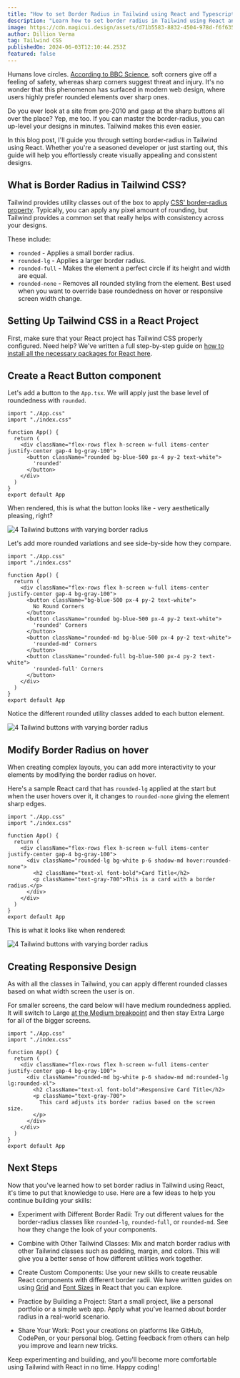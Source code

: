 ```yaml
---
title: "How to set Border Radius in Tailwind using React and Typescript"
description: "Learn how to set border radius in Tailwind using React and Typescript with this comprehensive guide."
image: https://cdn.magicui.design/assets/d71b5583-8832-4504-978d-f6f635d23d73.png
author: Dillion Verma
tag: Tailwind CSS
publishedOn: 2024-06-03T12:10:44.253Z
featured: false
---
```


Humans love circles. [According to BBC Science](https://www.sciencefocus.com/science/why-do-we-find-circles-so-beautiful), soft corners give off a feeling of safety, whereas sharp corners suggest threat and injury. It's no wonder that this phenomenon has surfaced in modern web design, where users highly prefer rounded elements over sharp ones.

Do you ever look at a site from pre-2010 and gasp at the sharp buttons all over the place? Yep, me too. If you can master the border-radius, you can up-level your designs in minutes. Tailwind makes this even easier.

In this blog post, I'll guide you through setting border-radius in Tailwind using React. Whether you're a seasoned developer or just starting out, this guide will help you effortlessly create visually appealing and consistent designs.

## What is Border Radius in Tailwind CSS?

Tailwind provides utility classes out of the box to apply [CSS' border-radius property](https://developer.mozilla.org/en-US/docs/Web/CSS/border-radius). Typically, you can apply any pixel amount of rounding, but Tailwind provides a common set that really helps with consistency across your designs.

These include:

- `rounded` - Applies a small border radius.
- `rounded-lg` - Applies a larger border radius.
- `rounded-full` - Makes the element a perfect circle if its height and width are equal.
- `rounded-none` - Removes all rounded styling from the element. Best used when you want to override base roundedness on hover or responsive screen width change.

## Setting Up Tailwind CSS in a React Project

First, make sure that your React project has Tailwind CSS properly configured. Need help? We've written a full step-by-step guide on [how to install all the necessary packages for React here](/blog/install-tailwind-react).

## Create a React Button component

Let's add a button to the `App.tsx`. We will apply just the base level of roundedness with `rounded`.

```tsx
import "./App.css"
import "./index.css"

function App() {
  return (
    <div className="flex-rows flex h-screen w-full items-center justify-center gap-4 bg-gray-100">
      <button className="rounded bg-blue-500 px-4 py-2 text-white">
        'rounded'
      </button>
    </div>
  )
}
export default App
```

When rendered, this is what the button looks like - very aesthetically pleasing, right?

![4 Tailwind buttons with varying border radius](https://cdn.magicui.design/assets/sh6gjuuht5.png)

Let's add more rounded variations and see side-by-side how they compare.

```tsx
import "./App.css"
import "./index.css"

function App() {
  return (
    <div className="flex-rows flex h-screen w-full items-center justify-center gap-4 bg-gray-100">
      <button className="bg-blue-500 px-4 py-2 text-white">
        No Round Corners
      </button>
      <button className="rounded bg-blue-500 px-4 py-2 text-white">
        'rounded' Corners
      </button>
      <button className="rounded-md bg-blue-500 px-4 py-2 text-white">
        'rounded-md' Corners
      </button>
      <button className="rounded-full bg-blue-500 px-4 py-2 text-white">
        'rounded-full' Corners
      </button>
    </div>
  )
}
export default App
```

Notice the different rounded utility classes added to each button element.

![4 Tailwind buttons with varying border radius](https://cdn.magicui.design/assets/4hgdkrd90qv.png)

## Modify Border Radius on hover

When creating complex layouts, you can add more interactivity to your elements by modifying the border radius on hover.

Here's a sample React card that has `rounded-lg` applied at the start but when the user hovers over it, it changes to `rounded-none` giving the element sharp edges.

```tsx
import "./App.css"
import "./index.css"

function App() {
  return (
    <div className="flex-rows flex h-screen w-full items-center justify-center gap-4 bg-gray-100">
      <div className="rounded-lg bg-white p-6 shadow-md hover:rounded-none">
        <h2 className="text-xl font-bold">Card Title</h2>
        <p className="text-gray-700">This is a card with a border radius.</p>
      </div>
    </div>
  )
}
export default App
```

This is what it looks like when rendered:

![4 Tailwind buttons with varying border radius](https://cdn.magicui.design/assets/n88hvbhn9k.png)

## Creating Responsive Design

As with all the classes in Tailwind, you can apply different rounded classes based on what width screen the user is on.

For smaller screens, the card below will have medium roundedness applied. It will switch to Large [at the Medium breakpoint](https://tailwindcss.com/docs/screens) and then stay Extra Large for all of the bigger screens.

```tsx
import "./App.css"
import "./index.css"

function App() {
  return (
    <div className="flex-rows flex h-screen w-full items-center justify-center gap-4 bg-gray-100">
      <div className="rounded-md bg-white p-6 shadow-md md:rounded-lg lg:rounded-xl">
        <h2 className="text-xl font-bold">Responsive Card Title</h2>
        <p className="text-gray-700">
          This card adjusts its border radius based on the screen size.
        </p>
      </div>
    </div>
  )
}
export default App
```

## Next Steps

Now that you've learned how to set border radius in Tailwind using React, it's time to put that knowledge to use. Here are a few ideas to help you continue building your skills:

- Experiment with Different Border Radii: Try out different values for the border-radius classes like `rounded-lg`, `rounded-full`, or `rounded-md`. See how they change the look of your components.

- Combine with Other Tailwind Classes: Mix and match border radius with other Tailwind classes such as padding, margin, and colors. This will give you a better sense of how different utilities work together.

- Create Custom Components: Use your new skills to create reusable React components with different border radii. We have written guides on using [Grid](https://magicui.design/blog/tailwind-css-grid) and [Font Sizes](https://magicui.design/blog/tailwind-font-size) in React that you can explore.

- Practice by Building a Project: Start a small project, like a personal portfolio or a simple web app. Apply what you've learned about border radius in a real-world scenario.

- Share Your Work: Post your creations on platforms like GitHub, CodePen, or your personal blog. Getting feedback from others can help you improve and learn new tricks.

Keep experimenting and building, and you'll become more comfortable using Tailwind with React in no time. Happy coding!
